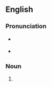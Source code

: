 ==English==

===Pronunciation===
* {{a|GA}} {{IPA|/ˈɡɹoʊnɪŋz/|lang=en}}
* {{a|RP}} {{IPA|/ˈɡɹəʊnɪŋz/|lang=en}}

===Noun===
{{head|en|noun form}}

# {{plural of|groaning|lang=en}}